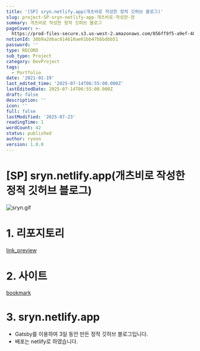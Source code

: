 ```yaml
---
title: '[SP] sryn.netlify.app(개츠비로 작성한 정적 깃허브 블로그)'
slug: project-SP-sryn-netlify-app-개츠비로-작성한-정
summary: 개츠비로 작성한 정적 깃허브 블로그
pageCover: >-
  https://prod-files-secure.s3.us-west-2.amazonaws.com/056ff9f5-a9ef-486f-8acb-9eef51d06a2d/cabd58c5-885a-48b5-97a6-2630d40b6906/%E1%84%89%E1%85%B3%E1%84%8F%E1%85%B3%E1%84%85%E1%85%B5%E1%86%AB%E1%84%89%E1%85%A3%E1%86%BA_2024-06-24_%E1%84%8B%E1%85%A9%E1%84%92%E1%85%AE_4.52.25.png?X-Amz-Algorithm=AWS4-HMAC-SHA256&X-Amz-Content-Sha256=UNSIGNED-PAYLOAD&X-Amz-Credential=ASIAZI2LB466YDSZW2W3%2F20250723%2Fus-west-2%2Fs3%2Faws4_request&X-Amz-Date=20250723T173140Z&X-Amz-Expires=3600&X-Amz-Security-Token=IQoJb3JpZ2luX2VjEPL%2F%2F%2F%2F%2F%2F%2F%2F%2F%2FwEaCXVzLXdlc3QtMiJIMEYCIQD5hCcOg%2BNLXb9TY4MD2N0Bx0kFO%2FleFXJjkdsDSWwkuQIhAMtnyuTi9tUhGZFpvwvg5j%2FquNsOF9GnJWR9J6LReH3bKv8DCBoQABoMNjM3NDIzMTgzODA1IgwXNIwOLIy010fBjfUq3APVu57mvkfCIN2kJ05gp1CpdyhVUB9uuurUNZbO6CteEEyzlfY1NXRIylKRZb6wG8%2BoF0LcPjJk%2F4MsOWYyLN7qhcWTHFN4vyUd2CGGu6MZfDqsN32rqKGvvV66V2a1gWlKS1xmPuDVWZLejMFikW5bVYOMrzCzJjPkt%2F49xx%2B6%2BGo7Ae0X8AoBU4LZRMXuDRvlWHecqENf584XCylFEevhHqFFXeIC8Uv3TtWGazNen3zMa%2B0Q2QhZhTCuXHthdzVMHudkq4uJE1eP3bDAPp%2BMY5qge8R%2BYOvcQnZH5noqJrm5Ejz%2F8a6hjUuVENJz0%2BgguNUwd2%2BMOTk98X9rcF94Dyk9Y9w6BI1kgIDlx1L43sSHrE0sBn93Wsdog9xGnF3bmqoIdjYPpfN0MH980H%2BOBCbVEc20gZ8j31mwPmtDgle870gbx89QnB54tLN1JLo%2BwTCZhQ7rdfATwHVpALImFBZ7PzKPCWIV8nqsp%2B1Qpf66RiJJPvYvtI%2BryUJnGXne7aHP4ZskY8bEYNfN4Tw%2FNCf2L0XS7VtsabOpfz34ZpmeWfnqVzt7UEysgK%2Fj4WRRoXGL7%2FncpYBHYgiy9IhRXlpkkEXmTOpa7772q1bEJ%2BTgAiQyBHEAIaVNlTCntYTEBjqkAeUA%2FtSNmPmV9p87kxiXQ1N3ujJ0QEHjUkdsU6zSLZQonZ4X3lplnT3HyGCUvrMSaF3uF2zcN%2FEpKN%2FJ5nDl9%2Bxdye2FlrwBdyr%2BtuYhiDZINjpF5wMR%2FBcpQIo%2FhhYUADZiaBex2G39Kpe4E4%2Bcj7noSd4hXJQEicYj%2BXpYy7C7IPaEHgCfMS6BZg0mQ%2F%2BXFUtJ6z3QJvWJPffctX0i%2F3TMdKdl&X-Amz-Signature=0be9bb17fe26365629d083b71b244007f9d78cb301492cd11d2e61d955032839&X-Amz-SignedHeaders=host&x-amz-checksum-mode=ENABLED&x-id=GetObject
notionId: 38b9a2d6ac814610ae61bb47bbbdbb51
password: ''
type: RECORD
sub_type: Project
category: DevProject
tags:
  - Portfolio
date: '2021-01-19'
last_edited_time: '2025-07-14T06:55:00.000Z'
lastEditedDate: 2025-07-14T06:55:00.000Z
draft: false
description: ''
icon: ''
full: false
lastModified: '2025-07-23'
readingTime: 1
wordCount: 42
status: published
author: ryoon
version: 1.0.0
---
```

# [SP] sryn.netlify.app(개츠비로 작성한 정적 깃허브 블로그)


![sryn.gif](https://prod-files-secure.s3.us-west-2.amazonaws.com/056ff9f5-a9ef-486f-8acb-9eef51d06a2d/ebc4adbf-fbf7-4bb1-ac2c-94beec843488/sryn.gif?X-Amz-Algorithm=AWS4-HMAC-SHA256&X-Amz-Content-Sha256=UNSIGNED-PAYLOAD&X-Amz-Credential=ASIAZI2LB466VEHUWXJL%2F20250723%2Fus-west-2%2Fs3%2Faws4_request&X-Amz-Date=20250723T173316Z&X-Amz-Expires=3600&X-Amz-Security-Token=IQoJb3JpZ2luX2VjEPL%2F%2F%2F%2F%2F%2F%2F%2F%2F%2FwEaCXVzLXdlc3QtMiJHMEUCIQCuj1MGBClwHh8Obv29ksANI3s8hRaiPgdZynqJeqQTNgIgUfqgMsHOAi2xQLWbWeq7mu376XTdHdYvxDuwa5%2FQJTMq%2FwMIGhAAGgw2Mzc0MjMxODM4MDUiDPwXHcvCdRMM8micZircA0CbxpARbeTfJU4KOtFe7SjsMNW%2BHn8cI%2FFuvjJT49LzyARdsinA9vkpwM3Xla5HclUswoLMigDbyN8K9U4pHcZ5dUKC4p%2Bd54HHRsdPoiyRou3RcRNlE79X07wx%2FkVAx7Q5xwLJr%2FKX79DzRgi2oOjwWwU450t%2FIKO5O%2B1nRRm0eu%2BTo8Emzwe28viJtetCXf1xh5IrgnmF1C0nInTMLz9jd5qxBJpuvJQCxpcJ6sTLZQxzGN%2B4%2BL3LbqoG1PL%2BS5lCIaq4d08yl2PPLdZ415DQlvwhIMaxBEuf1jIwz3mLyiwDNQUZ5vknoDJHLTf0CrbgW9vR73g%2B%2FImimy2dd3WDt0XLI3%2FGhxb2sSPWm4QY2viscn9s0otFPK0WrgcP7ImOsnEqO1QtXQUYP1kppQo%2BeZq1jDCSZeLqedCeO2KSuhWIMZz9nhtGJOyZyTTldmABTK%2F3pTwszcyCfBnfOqXBQXTINwRcqsJv8sI5fQb7a%2FVn7XNNHEsx5KVmzsiiSpY1jBjH06zNz%2F4C4e%2F4Lr1a4bXWaHmeca6unOf5eGvg6MJwvkRfA4rY1WjFkssoQvCw0IrR4Wk6p%2FkohJp44gzDpDg0VvdBTG1oKnnHI8n9NxtHlRDzMf8CkXFbMI%2B1hMQGOqUBPMROreZNinv4x2TdsMq43HW5tmydhqKCdHP4woa0Zvvd8pH0V67YwCeLLqXDX2gd69qhgp654ONrnuryE9muFnZd4qwy%2Fol6ofXt6T8FFUpMtUTyJ9ou0mZ0j6i%2BlpmPRQHVBzm085pNrGtonhirDJ9K3gQwtYnxSBDegLvISzmQ06FN4OfyJdhTB0GvibWDeEOTop6Z1SMFGXmslyMUJbk4QCWh&X-Amz-Signature=acea9c67dba971260c61b14f4856ab74e520179a74a21c17445b1db207ebc52d&X-Amz-SignedHeaders=host&x-amz-checksum-mode=ENABLED&x-id=GetObject)


# 1. 리포지토리


[link_preview](https://github.com/ryoon-with-wisdomtrees/sryn)


# 2. 사이트


[bookmark](https://sryn.netlify.app/)


# 3. sryn.netlify.app

- Gatsby를 이용하여 3일 동안 만든 정적 깃허브 블로그입니다.
- 배포는 netlify로 하였습니다.
